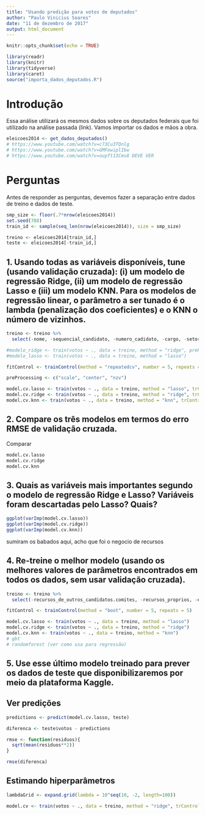```yaml
---
title: "Usando predição para votos de deputados"
author: "Paulo Vinicius Soares"
date: "11 de dezembro de 2017"
output: html_document
---
```


```r
knitr::opts_chunk$set(echo = TRUE)
```

```r
library(readr)
library(knitr)
library(tidyverse)
library(caret)
source("importa_dados_deputados.R")
```

# Introdução

Essa análise utilizará os mesmos dados sobre os deputados federais que foi utilizado na análise passada (link). Vamos importar os dados e mãos a obra.

```r
eleicoes2014 <- get_dados_deputados()
# https://www.youtube.com/watch?v=c73Cu3TQnlg
# https://www.youtube.com/watch?v=GMFewiplIbw
# https://www.youtube.com/watch?v=oupft13Cms8 DEVE VER
```

# Perguntas

Antes de responder as perguntas, devemos fazer a separação entre dados de treino e dados de teste.
```r
smp_size <- floor(.7*nrow(eleicoes2014))
set.seed(788)
train_id <- sample(seq_len(nrow(eleicoes2014)), size = smp_size)

treino <- eleicoes2014[train_id,]
teste <- eleicoes2014[-train_id,]
```

## 1. Usando todas as variáveis disponíveis, tune (usando validação cruzada): (i) um modelo de regressão Ridge, (ii) um modelo de regressão Lasso e (iii) um modelo KNN. Para os modelos de regressão linear, o parâmetro a ser tunado é o lambda (penalização dos coeficientes) e o KNN o número de vizinhos.


```r
treino <- treino %>% 
  select(-nome, -sequencial_candidato, -numero_cadidato, -cargo, -setor_economico_despesa, -setor_economico_receita, -partido)

#modelo_ridge <- train(votos ~ ., data = treino, method = "ridge", preProcess = "nzv", tuneLenght = 10)
#modelo_lasso <- train(votos ~ ., data = treino, method = "lasso")

fitControl <- trainControl(method = "repeatedcv", number = 5, repeats = 5)

preProcessing <- c("scale", "center", "nzv")

model.cv.lasso <- train(votos ~ ., data = treino, method = "lasso", trControl = fitControl, preProcess = preProcessing, tuneLength = 5)
model.cv.ridge <- train(votos ~ ., data = treino, method = "ridge", trControl = fitControl, preProcess = preProcessing, tuneLength = 5)
model.cv.knn <- train(votos ~ ., data = treino, method = "knn", trControl = fitControl, preProcess = preProcessing, tuneLenght = 5)
```


## 2. Compare os três modelos em termos do erro RMSE de validação cruzada.
Comparar
```r
model.cv.lasso
model.cv.ridge
model.cv.knn
```


## 3. Quais as variáveis mais importantes segundo o modelo de regressão Ridge e Lasso?  Variáveis foram descartadas pelo Lasso? Quais?
```r
ggplot(varImp(model.cv.lasso))
ggplot(varImp(model.cv.ridge))
ggplot(varImp(model.cv.knn))
```
sumiram os babados aqui, acho que foi o negocio de recursos

## 4. Re-treine o melhor modelo (usando os melhores valores de parâmetros encontrados em todos os dados, sem usar validação cruzada).
```r
treino <- treino %>%
  select(-recursos_de_outros_candidatos.comites, -recursos_proprios, -estado_civil, -UF, -sexo, - grau, -idade, -media_receita, -media_despesa)

fitControl <- trainControl(method = "boot", number = 5, repeats = 5)

model.cv.lasso <- train(votos ~ ., data = treino, method = "lasso")
model.cv.ridge <- train(votos ~ ., data = treino, method = "ridge")
model.cv.knn <- train(votos ~ ., data = treino, method = "knn")
# gbt
# randomforest (ver como usa para regressão)
```


## 5. Use esse último modelo treinado para prever os dados de teste que disponibilizaremos por meio da plataforma Kaggle.

## Ver predições

```r
predictions <- predict(model.cv.lasso, teste)

diferenca <- teste$votos - predictions

rmse <- function(residuos){
  sqrt(mean(residuos**2))
}

rmse(diferenca)
```

## Estimando hiperparâmetros 

```r
lambdaGrid <- expand.grid(lambda = 10^seq(10, -2, length=100))

model.cv <- train(votos ~ ., data = treino, method = "ridge", trControl = fitControl, preProcess = preProcessing, tuneGrid = lambdaGrid, na.action = na.omit)
```


